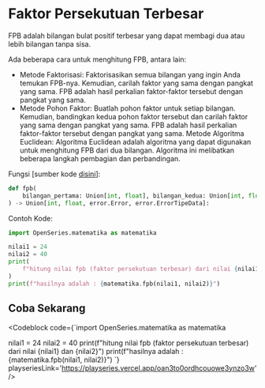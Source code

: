 
# Faktor Persekutuan Terbesar

FPB adalah bilangan bulat positif terbesar yang dapat membagi dua atau lebih bilangan tanpa sisa.

Ada beberapa cara untuk menghitung FPB, antara lain:

-   Metode Faktorisasi: Faktorisasikan semua bilangan yang ingin Anda temukan FPB-nya. Kemudian, carilah faktor yang sama dengan pangkat yang sama. FPB adalah hasil perkalian faktor-faktor tersebut dengan pangkat yang sama.
-   Metode Pohon Faktor: Buatlah pohon faktor untuk setiap bilangan. Kemudian, bandingkan kedua pohon faktor tersebut dan carilah faktor yang sama dengan pangkat yang sama. FPB adalah hasil perkalian faktor-faktor tersebut dengan pangkat yang sama.
    Metode Algoritma Euclidean: Algoritma Euclidean adalah algoritma yang dapat digunakan untuk menghitung FPB dari dua bilangan. Algoritma ini melibatkan beberapa langkah pembagian dan perbandingan.

Fungsi [sumber kode [disini](https://github.com/bellshade/OpenSeries/blob/8ebbcf8378a1d7747f4c53f59f4bfbfe9f3972e8/OpenSeries/matematika.py#L288)]:

```python
def fpb(
    bilangan_pertama: Union[int, float], bilangan_kedua: Union[int, float]
) -> Union[int, float, error.Error, error.ErrorTipeData]:
```

Contoh Kode:

```python
import OpenSeries.matematika as matematika

nilai1 = 24
nilai2 = 40
print(
    f"hitung nilai fpb (faktor persekutuan terbesar) dari nilai {nilai1} dan {nilai2}"
)
print(f"hasilnya adalah : {matematika.fpb(nilai1, nilai2)}")
```

## Coba Sekarang

<Codeblock code={`import OpenSeries.matematika as matematika

nilai1 = 24
nilai2 = 40
print(f"hitung nilai fpb (faktor persekutuan terbesar) dari nilai {nilai1} dan {nilai2}")
print(f"hasilnya adalah : {matematika.fpb(nilai1, nilai2)}")
`} playseriesLink='https://playseries.vercel.app/oan3to0ordhcouowe3ynzo3w' />
